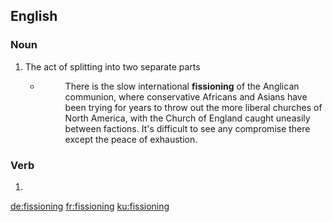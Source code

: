 ==English==

===Noun===
{{en-noun}}

# The act of splitting into two separate parts
#* {{quote-news|date=20 September 2012|author=Andrew Brown|title=Archbishop of Canterbury succession race begins in earnest|newspaper=The Guardian (online)|url=http://www.guardian.co.uk/world/2012/sep/20/archbishop-of-canterbury-succession-rowan-williams}}
#*: There is the slow international '''fissioning''' of the Anglican communion, where conservative Africans and Asians have been trying for years to throw out the more liberal churches of North America, with the Church of England caught uneasily between factions. It's difficult to see any compromise there except the peace of exhaustion.

===Verb===
{{head|en|present participle}}

# {{present participle of|fission|lang=en}}

[[de:fissioning]]
[[fr:fissioning]]
[[ku:fissioning]]